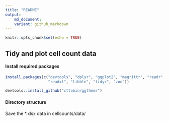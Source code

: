 ```yaml
---
title: "README"
output: 
    md_document:
    variant: github_markdown
---
```


```r
knitr::opts_chunk$set(echo = TRUE)
```

## Tidy and plot cell count data

#### Install required packages

```r
install.packages(c("devtools", "dplyr", "ggplot2", "magrittr", "readr", 
                   "readxl", "tibble", "tidyr", "zoo"))

devtools::install_github("cttobin/ggthemr")
```

#### Directory structure

Save the *.xlsx data in cellcounts/data/
